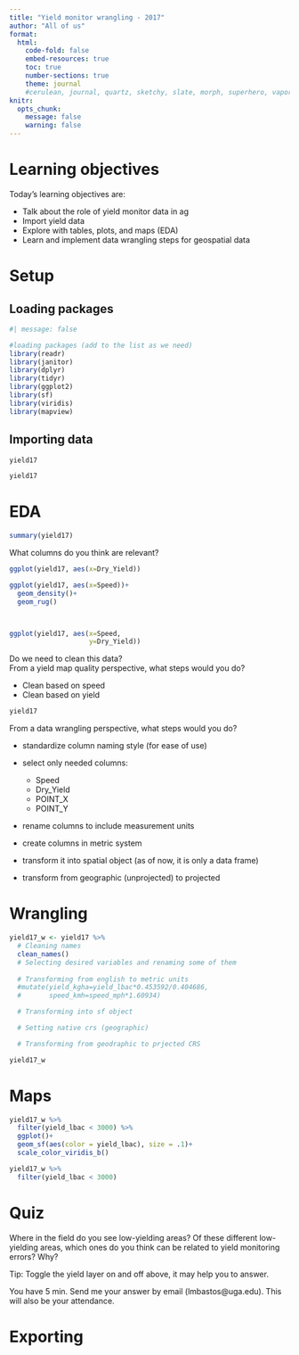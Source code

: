 ```yaml
---
title: "Yield monitor wrangling - 2017"
author: "All of us"
format:
  html:
    code-fold: false
    embed-resources: true
    toc: true
    number-sections: true
    theme: journal
    #cerulean, journal, quartz, sketchy, slate, morph, superhero, vapor
knitr: 
  opts_chunk: 
    message: false
    warning: false
---
```


# Learning objectives  
Today's learning objectives are:  

- Talk about the role of yield monitor data in ag  
- Import yield data  
- Explore with tables, plots, and maps (EDA)  
- Learn and implement data wrangling steps for geospatial data  

# Setup  
## Loading packages  
```r
#| message: false

#loading packages (add to the list as we need) 
library(readr)
library(janitor)
library(dplyr)
library(tidyr)
library(ggplot2)
library(sf)
library(viridis)
library(mapview)

```

## Importing data  
```r
yield17 

yield17 

```

# EDA  
```r
summary(yield17) 
```

What columns do you think are relevant?  

```r
ggplot(yield17, aes(x=Dry_Yield))

```

```r
ggplot(yield17, aes(x=Speed))+
  geom_density()+
  geom_rug()

```

```r


```

```r


```

```r
ggplot(yield17, aes(x=Speed, 
                    y=Dry_Yield))

```
Do we need to clean this data?  
From a yield map quality perspective, what steps would you do?  

- Clean based on speed  
- Clean based on yield  

```r
yield17
```

From a data wrangling perspective, what steps would you do?  

- standardize column naming style (for ease of use)  
- select only needed columns:  

  - Speed  
  - Dry_Yield  
  - POINT_X  
  - POINT_Y  

- rename columns to include measurement units  
- create columns in metric system  
- transform it into spatial object (as of now, it is only a data frame)  
- transform from geographic (unprojected) to projected  

# Wrangling  
```r
yield17_w <- yield17 %>% 
  # Cleaning names
  clean_names() 
  # Selecting desired variables and renaming some of them
  
  # Transforming from english to metric units
  #mutate(yield_kgha=yield_lbac*0.453592/0.404686,
  #       speed_kmh=speed_mph*1.60934)

  # Transforming into sf object

  # Setting native crs (geographic)

  # Transforming from geodraphic to prjected CRS

yield17_w

```

# Maps  
```r
yield17_w %>%
  filter(yield_lbac < 3000) %>%
  ggplot()+
  geom_sf(aes(color = yield_lbac), size = .1)+
  scale_color_viridis_b()

```

```r
yield17_w %>%
  filter(yield_lbac < 3000) 

```

# Quiz  
Where in the field do you see low-yielding areas? Of these different low-yielding areas, which ones do you think can be related to yield monitoring errors? Why?  

Tip: Toggle the yield layer on and off above, it may help you to answer.  

You have 5 min. Send me your answer by email (lmbastos@uga.edu). This will also be your attendance.  



# Exporting  
```r


```


